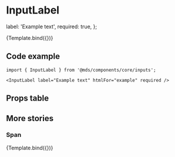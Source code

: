 
<Meta title="Components/core/inputs/InputLabel" component={InputLabel} />

# InputLabel

<Description of={InputLabel} />


  label: 'Example text',
  required: true,
};

<Canvas withToolbar>
  <Story name="Label" args={{ ...props, as: 'label', htmlFor: 'example' }}>
    {Template.bind({})}
  </Story>
</Canvas>

## Code example

```tsx
import { InputLabel } from '@mds/components/core/inputs';
```

```tsx
<InputLabel label="Example text" htmlFor="example" required />
```

## Props table

<ArgsTable of={InputLabel} />

## More stories

### Span

<Canvas withToolbar>
  <Story name="Span" args={{ ...props, as: 'span' }}>
    {Template.bind({})}
  </Story>
</Canvas>
